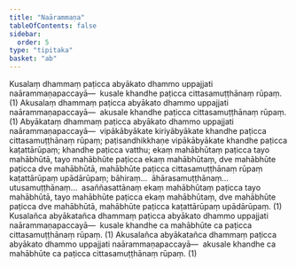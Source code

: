 ```yaml
---
title: "Naārammaṇa"
tableOfContents: false
sidebar:
  order: 5
type: "tipitaka"
basket: "ab"
---
```



<DynamicBreadcrumb />

<Division number="35">

<Paragraph number="207">
Kusalaṃ dhammaṃ paṭicca abyākato dhammo uppajjati naārammaṇapaccayā—  kusale khandhe paṭicca cittasamuṭṭhānaṃ rūpaṃ. (1)
</Paragraph>

<Paragraph number="208">
Akusalaṃ dhammaṃ paṭicca abyākato dhammo uppajjati naārammaṇapaccayā—  akusale khandhe paṭicca cittasamuṭṭhānaṃ rūpaṃ. (1)
</Paragraph>

<Paragraph number="209">
Abyākataṃ dhammaṃ paṭicca abyākato dhammo uppajjati naārammaṇapaccayā—  vipākābyākate kiriyābyākate khandhe paṭicca cittasamuṭṭhānaṃ rūpaṃ; paṭisandhikkhaṇe vipākābyākate khandhe paṭicca kaṭattārūpaṃ; khandhe paṭicca vatthu; ekaṃ mahābhūtaṃ paṭicca tayo mahābhūtā, tayo mahābhūte paṭicca ekaṃ mahābhūtaṃ, dve mahābhūte paṭicca dve mahābhūtā, mahābhūte paṭicca cittasamuṭṭhānaṃ rūpaṃ kaṭattārūpaṃ upādārūpaṃ; bāhiraṃ…  āhārasamuṭṭhānaṃ…  utusamuṭṭhānaṃ…  asaññasattānaṃ ekaṃ mahābhūtaṃ paṭicca tayo mahābhūtā, tayo mahābhūte paṭicca ekaṃ mahābhūtaṃ, dve mahābhūte paṭicca dve mahābhūtā, mahābhūte paṭicca kaṭattārūpaṃ upādārūpaṃ. (1)
</Paragraph>

<Paragraph number="210">
Kusalañca abyākatañca dhammaṃ paṭicca abyākato dhammo uppajjati naārammaṇapaccayā—  kusale khandhe ca mahābhūte ca paṭicca cittasamuṭṭhānaṃ rūpaṃ. (1)
</Paragraph>

<Paragraph number="211">
Akusalañca abyākatañca dhammaṃ paṭicca abyākato dhammo uppajjati naārammaṇapaccayā—  akusale khandhe ca mahābhūte ca paṭicca cittasamuṭṭhānaṃ rūpaṃ. (1)
</Paragraph>
</Division>
